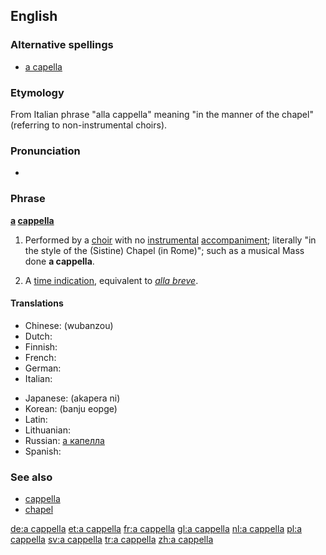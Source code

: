==English==

===Alternative spellings===
* [[a capella]]

===Etymology===
From Italian phrase "alla cappella" meaning "in the manner of the chapel" (referring to non-instrumental choirs).

===Pronunciation===
* {{audio|En-us-a_cappella.ogg|Audio (US)}}

===Phrase===
'''[[a]] [[cappella]]'''

# {{music}} Performed by a [[choir]] with no [[instrumental]] [[accompaniment]]; literally "in the style of the (Sistine) Chapel (in Rome)"; such as a musical Mass done '''a cappella'''.
# {{music}} A [[time indication]], equivalent to ''[[alla breve]]''.

====Translations====
{{trans-top|performed by a choir with no instrumental accompaniment}}
* Chinese: {{t|cmn|无伴奏|sc=Hani|xs=Mandarin}} (wubanzou)
* Dutch: {{t+|nl|a cappella}}
* Finnish: {{t-|fi|a cappella}}
* French: {{t+|fr|a cappella}}
* German: {{t+|de|a cappella}}
* Italian: {{t-|it|a cappella}}
{{trans-mid}}
* Japanese: {{t|ja|アカペラに|sc=Jpan}} (akapera ni)
* Korean: {{t-|ko|반주 없게|sc=Hang}} (banju eopge)
* Latin: {{t|la|ad sacellum}}
* Lithuanian: {{t-|lt|kapela|xs=Lithuanian}}
* Russian: [[а капелла]]
* Spanish: {{t-|es|a cappella}}
{{trans-bottom}}

{{trans-top|a time indication, equivalent to alla breve}}
{{trans-mid}}
{{trans-bottom}}

===See also===
* [[cappella]]
* [[chapel]]

[[de:a cappella]]
[[et:a cappella]]
[[fr:a cappella]]
[[gl:a cappella]]
[[nl:a cappella]]
[[pl:a cappella]]
[[sv:a cappella]]
[[tr:a cappella]]
[[zh:a cappella]]